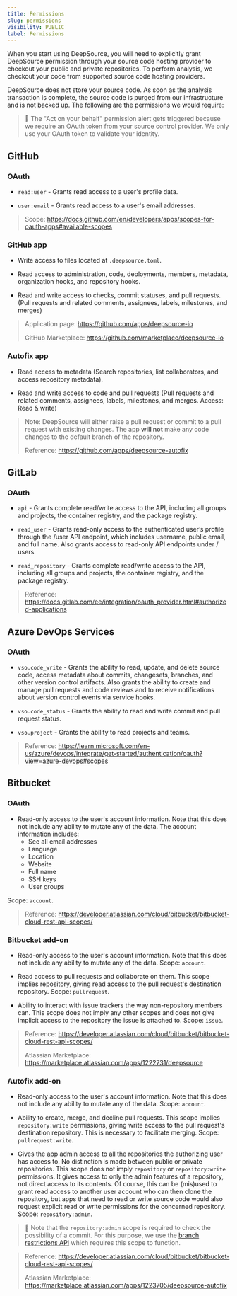 ```yaml
---
title: Permissions
slug: permissions
visibility: PUBLIC
label: Permissions
---
```

When you start using DeepSource, you will need to explicitly grant DeepSource permission through your source code hosting provider to checkout your public and private repositories. To perform analysis, we checkout your code from supported source code hosting providers.

DeepSource does not store your source code. As soon as the analysis transaction is complete, the source code is purged from our infrastructure and is not backed up. The following are the permissions we would require:

> 📘 The "Act on your behalf" permission alert gets triggered because we require an OAuth token from your source control provider. We only use your OAuth token to validate your identity.

## GitHub

### OAuth

- `read:user` - Grants read access to a user's profile data.

- `user:email` - Grants read access to a user's email addresses.

> Scope: <https://docs.github.com/en/developers/apps/scopes-for-oauth-apps#available-scopes>

### GitHub app

- Write access to files located at `.deepsource.toml`.

- Read access to administration, code, deployments, members, metadata, organization hooks, and repository hooks.

- Read and write access to checks, commit statuses, and pull requests. (Pull requests and related comments, assignees, labels, milestones, and merges)

> Application page: <https://github.com/apps/deepsource-io>
>
> GitHub Marketplace: <https://github.com/marketplace/deepsource-io>

### Autofix app

- Read access to metadata (Search repositories, list collaborators, and access repository metadata).

- Read and write access to code and pull requests (Pull requests and related comments, assignees, labels, milestones, and merges. Access: Read & write)

> Note: DeepSource will either raise a pull request or commit to a pull request with existing changes. The app **will not** make any code changes to the default branch of the repository.
>
> Reference: <https://github.com/apps/deepsource-autofix>

## GitLab

### OAuth

- `api` - Grants complete read/write access to the API, including all groups and projects, the container registry, and the package registry.

- `read_user` - Grants read-only access to the authenticated user’s profile through the /user API endpoint, which includes username, public email, and full name. Also grants access to read-only API endpoints under / users.

- `read_repository` - Grants complete read/write access to the API, including all groups and projects, the container registry, and the package registry.

> Reference: <https://docs.gitlab.com/ee/integration/oauth_provider.html#authorized-applications>

## Azure DevOps Services

### OAuth

- `vso.code_write` - Grants the ability to read, update, and delete source code, access metadata about commits, changesets, branches, and other version control artifacts. Also grants the ability to create and manage pull requests and code reviews and to receive notifications about version control events via service hooks.

- `vso.code_status` - Grants the ability to read and write commit and pull request status.

- `vso.project` - Grants the ability to read projects and teams.

> Reference: <https://learn.microsoft.com/en-us/azure/devops/integrate/get-started/authentication/oauth?view=azure-devops#scopes>

## Bitbucket

### OAuth

- Read-only access to the user's account information. Note that this does not include any ability to mutate any of the data. The account information includes:
  - See all email addresses
  - Language
  - Location
  - Website
  - Full name
  - SSH keys
  - User groups

Scope: `account`.

> Reference: <https://developer.atlassian.com/cloud/bitbucket/bitbucket-cloud-rest-api-scopes/>

### Bitbucket add-on

- Read-only access to the user's account information. Note that this does not include any ability to mutate any of the data. Scope: `account`.

- Read access to pull requests and collaborate on them. This scope implies repository, giving read access to the pull request's destination repository. Scope: `pullrequest`.

- Ability to interact with issue trackers the way non-repository members can. This scope does not imply any other scopes and does not give implicit access to the repository the issue is attached to. Scope: `issue`.

> Reference: <https://developer.atlassian.com/cloud/bitbucket/bitbucket-cloud-rest-api-scopes/>
>
> Atlassian Marketplace: <https://marketplace.atlassian.com/apps/1222731/deepsource>

### Autofix add-on

- Read-only access to the user's account information. Note that this does not include any ability to mutate any of the data. Scope: `account`.

- Ability to create, merge, and decline pull requests. This scope implies `repository:write` permissions, giving write access to the pull request's destination repository. This is necessary to facilitate merging. Scope: `pullrequest:write`.

- Gives the app admin access to all the repositories the authorizing user has access to. No distinction is made between public or private repositories. This scope does not imply `repository` or `repository:write` permissions. It gives access to only the admin features of a repository, not direct access to its contents. Of course, this can be (mis)used to grant read access to another user account who can then clone the repository, but apps that need to read or write source code would also request explicit read or write permissions for the concerned repository. Scope: `repository:admin`.

> 🚧 Note that the `repository:admin` scope is required to check the possibility of a commit. For this purpose, we use the [branch restrictions API](https://developer.atlassian.com/bitbucket/api/2/reference/resource/repositories/%7Bworkspace%7D/%7Brepo_slug%7D/branch-restrictions) which requires this scope to function.

> Reference: <https://developer.atlassian.com/cloud/bitbucket/bitbucket-cloud-rest-api-scopes/>
>
> Atlassian Marketplace: <https://marketplace.atlassian.com/apps/1223705/deepsource-autofix>
